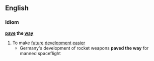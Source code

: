 ==English==
===Idiom===
'''[[pave]] the [[way]]'''
#To make [[future]] [[development]] [[easier]]
#* Germany's development of rocket weapons '''paved the way''' for manned spaceflight